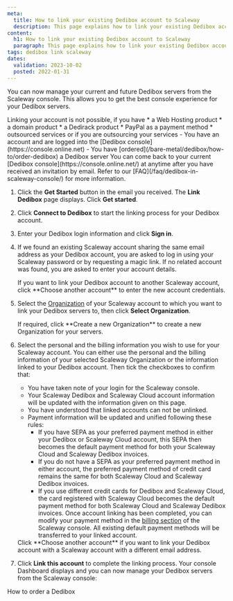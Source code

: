 ```yaml
---
meta:
  title: How to link your existing Dedibox account to Scaleway
  description: This page explains how to link your existing Dedibox account to Scaleway
content:
  h1: How to link your existing Dedibox account to Scaleway
  paragraph: This page explains how to link your existing Dedibox account to Scaleway
tags: dedibox link scaleway
dates:
  validation: 2023-10-02
  posted: 2022-01-31
---
```


You can now manage your current and future Dedibox servers from the Scaleway console. This allows you to get the best console experience for your Dedibox servers.

<Message type="important">
  Linking your account is not possible, if you have
  * a Web Hosting product
  * a domain product
  * a Dedirack product
  * PayPal as a payment method
  * outsourced services or if you are outsourcing your services
</Message>

<Macro id="requirements" >

<Message type="requirement">
  - You have an account and are logged into the [Dedibox console](https://console.online.net)
  - You have [ordered](/bare-metal/dedibox/how-to/order-dedibox) a Dedibox server
</Message>

<Message type="tip">
  You can come back to your current [Dedibox console](https://console.online.net/) at anytime after you have received an invitation by email. Refer to our [FAQ](/faq/dedibox-in-scaleway-console/) for more information.
</Message>

1. Click the **Get Started** button in the email you received. The **Link Dedibox** page displays. Click **Get started**.
    <Lightbox src="scaleway-link-dedibox.webp" alt="" />
2. Click **Connect to Dedibox** to start the linking process for your Dedibox account. 
3. Enter your Dedibox login information and click **Sign in**. 
    <Lightbox src="scaleway-dedibox-login.webp" alt="" />
4. If we found an existing Scaleway account sharing the same email address as your Dedibox account, you are asked to log in using your Scaleway password or by requesting a magic link. If no related account was found, you are asked to enter your account details.
    <Lightbox src="scaleway-email-match.webp" alt="" />

    <Message type="tip">
      If you want to link your Dedibox account to another Scaleway account, click **Choose another account** to enter the new account credentials. 
    </Message>
5. Select the [Organization](/identity-and-access-management/iam/concepts/#organization) of your Scaleway account to which you want to link your Dedibox servers to, then click **Select Organization**.
    <Lightbox src="scaleway-select-orga.webp" alt="" />

    <Message type="tip"> 
      If required, click **Create a new Organization** to create a new Organization for your servers.
    </Message>
6. Select the personal and the billing information you wish to use for your Scaleway account. You can either use the personal and the billing information of your selected Scaleway Organization or the information linked to your Dedibox account. Then tick the checkboxes to confirm that:
    * You have taken note of your login for the Scaleway console.
    * Your Scaleway Dedibox and Scaleway Cloud account information will be updated with the information given on this page.
    * You have understood that linked accounts can not be unlinked.
    * Payment information will be updated and unified following these rules:
      * If you have SEPA as your preferred payment method in either your Dedibox or Scaleway Cloud account, this SEPA then becomes the default payment method for both your Scaleway Cloud and Scaleway Dedibox invoices.
      * If you do not have a SEPA as your preferred payment method in either account, the preferred payment method of credit card remains the same for both Scaleway Cloud and Scaleway Dedibox invoices.
      * If you use different credit cards for Dedibox and Scaleway Cloud, the card registered with Scaleway Cloud becomes the default payment method for both Scaleway Cloud and Scaleway Dedibox invoices.
        <Message type="tip">
          Once account linking has been completed, you can modify your payment method in the [billing section](https://console.scaleway.com/billing/payment) of the Scaleway console. All existing default payment methods will be transferred to your linked account.
        </Message>
    <Message type="note">
      Click **Choose another account** if you want to link your Dedibox account with a Scaleway account with a different email address. 
    </Message>
7. Click **Link this account** to complete the linking process. Your console Dashboard displays and you can now manage your Dedibox servers from the Scaleway console:
    <Lightbox src="scaleway-manage-dedibox.webp" alt="" />


<Navigation title="See also">
  <NextButton to="/bare-metal/dedibox/how-to/order-dedibox">How to order a Dedibox</NextButton>
</Navigation>